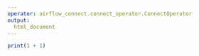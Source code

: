 ```yaml
---
operator: airflow_connect.connect_operator.ConnectOperator
output:
  html_document
---
```


```r
print(1 + 1)
```
